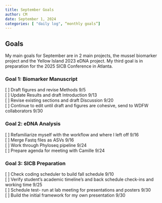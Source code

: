```yaml
---
title: September Goals
author: CM
date: September 1, 2024
categories: [ "daily log", “monthly goals”]
---
```


## Goals

My main goals for September are in 2 main projects, the mussel biomarker project and the Yellow Island 2023 eDNA project. My third goal is in preparation for the 2025 SICB Conference in Atlanta.

### Goal 1: Biomarker Manuscript
[ ] Draft figures and revise Methods 9/5\
[ ] Update Results and draft Introduction 9/13\
[ ] Revise existing sections and draft Discussion 9/20\
[ ] Continue to edit until draft and figures are cohesive, send to WDFW collaborators 9/30\

### Goal 2: eDNA Analysis
[ ] Refamiliarize myself with the workflow and where I left off 9/16\
[ ] Merge Fastq files as ASVs 9/16\
[ ] Work through Phyloseq pipeline 9/24\
[ ] Prepare agenda for meeting with Camille 9/24\

### Goal 3: SICB Preparation
[ ] Check coding scheduler to build fall schedule 9/10\
[ ] Verify student’s academic timeline’s and back schedule check-ins and working time 9/25\
[ ] Schedule test- run at lab meeting for presentations and posters 9/30\
[ ] Build the initial framework for my own presentation 9/30\
